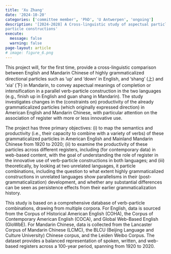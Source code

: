 ```yaml
---
title: 'Xu Zhang'
date: '2024-10-20'
categories: ['committee member', 'PhD', 'U Antwerpen', 'ongoing']
description: '[2024-2028] A Cross-linguistic study of aspectual particles in English phrasal verbs and Chinese verb-
particle constructions'
execute: 
  message: false
  warning: false
page-layout: article
# image: figure_6.png
---
```


This project will, for the first time, provide a cross-linguistic comparison between English and Mandarin Chinese of highly grammaticalized directional particles such as ‘up’ and ‘down’ in English, and ‘shang’ (上) and ‘xia’ (下) in Mandarin, to convey aspectual meanings of completion or intensification in a parallel verb-particle construction in the two languages (e.g., finish up in English and guan shang in Mandarin). The study investigates changes
in the (constraints on) productivity of the already grammaticalized particles (which originally expressed direction) in American English and Mandarin Chinese, with particular attention on the
association of register with more or less innovative use.

The project has three primary objectives: (i) to map the semantics and productivity (i.e., their capacity to combine with a variety of verbs) of these grammaticalized particles in American English and Mainland Mandarin Chinese from 1920 to 2020; (ii) to examine the productivity of these particles across different registers, including (for contemporary data) in web-based content, with the goal of understanding the role of register in the innovative use of verb-particle constructions in both languages; and (iii) theoretically, by looking at two unrelated languages, it particle combinations, including the question to what extent highly grammaticalized constructions in unrelated languages show parallelisms in their (post-grammaticalization) development, and whether any substantial differences can be seen as persistence effects from their earlier grammaticalization history.

This study is based on a comprehensive database of verb-particle combinations, drawing from multiple corpora. For English, data is sourced from the Corpus of Historical American English (COHA), the Corpus of Contemporary American English (COCA), and Global Web-Based English (GloWbE). For Mandarin Chinese, data is collected from the Lancaster Corpus of Mandarin Chinese (LCMC), the BLCU (Beijing Language and Culture University) Chinese corpus, and the Leiden Weibo Corpus. The dataset provides a balanced representation of spoken, written, and web-based registers across a 100-year period, spanning from 1920 to 2020.

<!-- [Find more about Sumin Guan here.](https://www.arts.kuleuven.be/ling/qlvl/people/pages/00158381) -->



